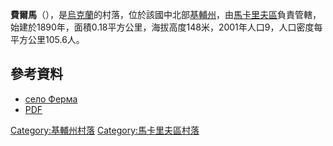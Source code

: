 {{coord|50|13|17|N|29|54|43|E|scale:30000|display=title}}

'''費爾馬'''（{{lang-uk|Ферма}}），是[[烏克蘭|烏克蘭]]的村落，位於該國中北部[[基輔州|基輔州]]，由[[馬卡里夫區|馬卡里夫區]]負責管轄，始建於1890年，面積0.18平方公里，海拔高度148米，2001年人口9，人口密度每平方公里105.6人。

==參考資料==
*[http://w1.c1.rada.gov.ua/pls/z7503/A005?rdat1=13.01.2015&rf7571=16002 село Ферма]
*[http://buket.ucoz.com/MV_PDF/2012/8-12.pdf PDF] {{Wayback|url=http://buket.ucoz.com/MV_PDF/2012/8-12.pdf |date=20160306055630 }}

{{DEFAULTSORT:Ферма}}
[[Category:基輔州村落|Category:基輔州村落]]
[[Category:馬卡里夫區村落|Category:馬卡里夫區村落]]


{{Kiev-geo-stub}}